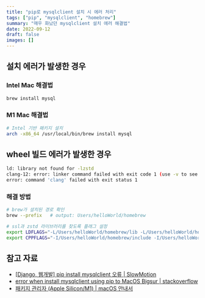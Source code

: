 ```yaml
---
title: "pip로 mysqlclient 설치 시 에러 처리"
tags: ["pip", "mysqlclient", "homebrew"]
summary: "매우 화났던 mysqlclient 설치 에러 해결법"
date: 2022-09-12
draft: false
images: []
---
```


## 설치 에러가 발생한 경우

### Intel Mac 해결법

```bash
brew install mysql
```

### M1 Mac 해결법

```bash
# Intel 기반 패키지 설치
arch -x86_64 /usr/local/bin/brew install mysql
```

## wheel 빌드 에러가 발생한 경우

```bash
ld: library not found for -lzstd
clang-12: error: linker command failed with exit code 1 (use -v to see invocation)
error: command 'clang' failed with exit status 1
```

### 해결 방법

```bash
# brew가 설치된 경로 확인
brew --prefix   # output: Users/helloWorld/homebrew

# ssl과 zstd 라이브러리를 찾도록 플래그 설정
export LDFLAGS="-L/Users/helloWorld/homebrew/lib -L/Users/helloWorld/homebrew/opt/openssl/lib"
export CPPFLAGS="-I/Users/helloWorld/homebrew/include -I/Users/helloWorld/homebrew/opt/openssl/include"
```

## 참고 자료

- [[Django, 웹개발] pip install mysqlclient 오류 | SlowMotion](https://slow-motionn.tistory.com/12)
- [error when install mysqlclient using pip to MacOS Bigsur | stackoverflow](https://stackoverflow.com/questions/67767255/error-when-install-mysqlclient-using-pip-to-macos-bigsur)
- [패키지 관리자 (Apple Silicon/M1) | macOS 안내서](https://subicura.com/mac/dev/apple-silicon.html#apple-silicon-m1)
